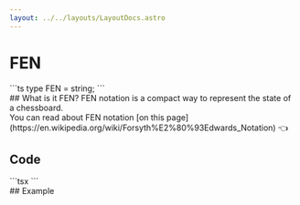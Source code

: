 ```yaml
---
layout: ../../layouts/LayoutDocs.astro
---
```



# FEN

<CopyBlock client:load>
    ```ts
    type FEN = string;
    ```
</CopyBlock>

<br />
## What is it FEN?
FEN notation is a compact way to represent the state of a chessboard. <br/>
You can read about FEN notation [on this page](https://en.wikipedia.org/wiki/Forsyth%E2%80%93Edwards_Notation) 👈

## Code
<CopyBlock client:load>
    ```tsx
    <ChessBoard 
        FEN="3k4/qqqqqqqq/8/8/8/8/QQQQQQQQ/3K4 b - - 0 1" // <~~~ King and Pawn FEN
        onChange={handleChange}
        onEndGame={handleEndGame}
    />
    ```
</CopyBlock>

<br />
## Example
<div class="component-preview">
    <ChessBoardClonsFEN client:load />
</div>

